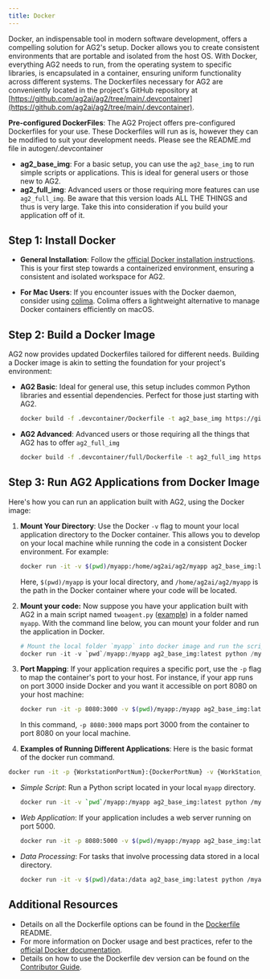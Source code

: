 ```yaml
---
title: Docker
---
```

Docker, an indispensable tool in modern software development, offers a compelling solution for AG2's setup. Docker allows you to create consistent environments that are portable and isolated from the host OS. With Docker, everything AG2 needs to run, from the operating system to specific libraries, is encapsulated in a container, ensuring uniform functionality across different systems. The Dockerfiles necessary for AG2 are conveniently located in the project's GitHub repository at [https://github.com/ag2ai/ag2/tree/main/.devcontainer](https://github.com/ag2ai/ag2/tree/main/.devcontainer).

**Pre-configured DockerFiles**: The AG2 Project offers pre-configured Dockerfiles for your use. These Dockerfiles will run as is, however they can be modified to suit your development needs. Please see the README.md file in autogen/.devcontainer

- **ag2_base_img**: For a basic setup, you can use the `ag2_base_img` to run simple scripts or applications. This is ideal for general users or those new to AG2.
- **ag2_full_img**: Advanced users or those requiring more features can use `ag2_full_img`. Be aware that this version loads ALL THE THINGS and thus is very large. Take this into consideration if you build your application off of it.

## Step 1: Install Docker

- **General Installation**: Follow the [official Docker installation instructions](https://docs.docker.com/get-docker/). This is your first step towards a containerized environment, ensuring a consistent and isolated workspace for AG2.

- **For Mac Users**: If you encounter issues with the Docker daemon, consider using [colima](https://smallsharpsoftwaretools.com/tutorials/use-colima-to-run-docker-containers-on-macos/). Colima offers a lightweight alternative to manage Docker containers efficiently on macOS.

## Step 2: Build a Docker Image

AG2 now provides updated Dockerfiles tailored for different needs. Building a Docker image is akin to setting the foundation for your project's environment:

- **AG2 Basic**: Ideal for general use, this setup includes common Python libraries and essential dependencies. Perfect for those just starting with AG2.

  ```bash
  docker build -f .devcontainer/Dockerfile -t ag2_base_img https://github.com/ag2ai/ag2.git#main
  ```

- **AG2 Advanced**: Advanced users or those requiring all the things that AG2 has to offer `ag2_full_img`

  ```bash
  docker build -f .devcontainer/full/Dockerfile -t ag2_full_img https://github.com/ag2ai/ag2.git#main
  ```

## Step 3: Run AG2 Applications from Docker Image

Here's how you can run an application built with AG2, using the Docker image:

1. **Mount Your Directory**: Use the Docker `-v` flag to mount your local application directory to the Docker container. This allows you to develop on your local machine while running the code in a consistent Docker environment. For example:

   ```bash
   docker run -it -v $(pwd)/myapp:/home/ag2ai/ag2/myapp ag2_base_img:latest python /home/ag2ai/ag2/myapp/main.py
   ```

   Here, `$(pwd)/myapp` is your local directory, and `/home/ag2ai/ag2/myapp` is the path in the Docker container where your code will be located.

2. **Mount your code:** Now suppose you have your application built with AG2 in a main script named `twoagent.py` ([example](https://github.com/ag2ai/ag2/blob/main/test/twoagent.py)) in a folder named `myapp`. With the command line below, you can mount your folder and run the application in Docker.

   ```python
   # Mount the local folder `myapp` into docker image and run the script named "twoagent.py" in the docker.
   docker run -it -v `pwd`/myapp:/myapp ag2_base_img:latest python /myapp/main_twoagent.py
   ```

3. **Port Mapping**: If your application requires a specific port, use the `-p` flag to map the container's port to your host. For instance, if your app runs on port 3000 inside Docker and you want it accessible on port 8080 on your host machine:

   ```bash
   docker run -it -p 8080:3000 -v $(pwd)/myapp:/myapp ag2_base_img:latest python /myapp
   ```

   In this command, `-p 8080:3000` maps port 3000 from the container to port 8080 on your local machine.

4. **Examples of Running Different Applications**: Here is the basic format of the docker run command.

```bash
docker run -it -p {WorkstationPortNum}:{DockerPortNum} -v {WorkStation_Dir}:{Docker_DIR} {name_of_the_image} {bash/python} {Docker_path_to_script_to_execute}
```

- _Simple Script_: Run a Python script located in your local `myapp` directory.

  ```bash
  docker run -it -v `pwd`/myapp:/myapp ag2_base_img:latest python /myapp/my_script.py
  ```

- _Web Application_: If your application includes a web server running on port 5000.

  ```bash
  docker run -it -p 8080:5000 -v $(pwd)/myapp:/myapp ag2_base_img:latest
  ```

- _Data Processing_: For tasks that involve processing data stored in a local directory.

  ```bash
  docker run -it -v $(pwd)/data:/data ag2_base_img:latest python /myapp/process_data.py
  ```

## Additional Resources

- Details on all the Dockerfile options can be found in the [Dockerfile](https://github.com/ag2ai/ag2/blob/main/.devcontainer/README.md) README.
- For more information on Docker usage and best practices, refer to the [official Docker documentation](https://docs.docker.com).
- Details on how to use the Dockerfile dev version can be found on the [Contributor Guide](/docs/contributor-guide/docker).
